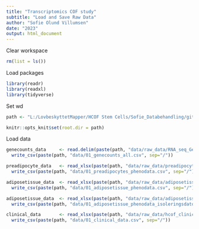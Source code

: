 ```yaml
---
title: "Transcriptomics COF study"
subtitle: "Load and Save Raw Data"
author: "Sofie Olund Villumsen"
date: "2023"
output: html_document
---
```


Clear workspace
```r
rm(list = ls()) 
```

Load packages
```r
library(readr)
library(readxl)
library(tidyverse)
```

Set wd 
```r
path <- "L:/LovbeskyttetMapper/HCOF Stem Cells/Sofie_Databehandling/github/COFpaper_3omicslayers/Transcriptomics/"

knitr::opts_knit$set(root.dir = path)
```

Load data
```r
genecounts_data     <- read.delim(paste(path, "data/raw_data/RNA_seq_GeneCounts_tissueANDpreadipocytes.txt", sep="/")) %>% 
  write_csv(paste(path, "data/01_genecounts_all.csv", sep="/"))

preadipocyte_data   <- read_xlsx(paste(path, "data/raw_data/preadipocytes_phenodata.xlsx", sep="/")) %>% 
  write_csv(paste(path, "data/01_preadipocytes_phenodata.csv", sep="/"))

adiposetissue_data  <- read_xlsx(paste(path, "data/raw_data/adiposetissue_phenodata.xlsx", sep="/")) %>% 
  write_csv(paste(path, "data/01_adiposetissue_phenodata.csv", sep="/"))

adiposetissue_data  <- read_xlsx(paste(path, "data/raw_data/adiposetissue_phenodata.xlsx", sep="/"), sheet = "isoleringsdato") %>% 
  write_csv(paste(path, "data/01_adiposetissue_phenodata_isoleringsdato.csv", sep="/"))

clinical_data       <- read_xlsx(paste(path, "data/raw_data/hcof_clinical_data.xlsx", sep="/")) %>% 
  write_csv(paste(path, "data/01_clinical_data.csv", sep="/"))
```


